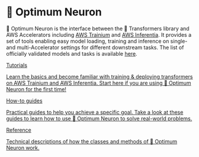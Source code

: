 <!---
Copyright 2023 The HuggingFace Team. All rights reserved.

Licensed under the Apache License, Version 2.0 (the "License");
you may not use this file except in compliance with the License.
You may obtain a copy of the License at

    http://www.apache.org/licenses/LICENSE-2.0

Unless required by applicable law or agreed to in writing, software
distributed under the License is distributed on an "AS IS" BASIS,
WITHOUT WARRANTIES OR CONDITIONS OF ANY KIND, either express or implied.
See the License for the specific language governing permissions and
limitations under the License.
-->

# 🤗 Optimum Neuron

🤗 Optimum Neuron is the interface between the 🤗 Transformers library and AWS Accelerators including [AWS Trainium](https://aws.amazon.com/machine-learning/trainium/?nc1=h_ls) and [AWS Inferentia](https://aws.amazon.com/machine-learning/inferentia/?nc1=h_ls).
It provides a set of tools enabling easy model loading, training and inference on single- and multi-Accelerator settings for different downstream tasks.
The list of officially validated models and tasks is available [here](TODO:).

<div class="mt-10">
  <div class="w-full flex flex-col space-y-4 md:space-y-0 md:grid md:grid-cols-2 md:gap-y-4 md:gap-x-5">
    <a
      class="!no-underline border dark:border-gray-700 p-5 rounded-lg shadow hover:shadow-lg"
      href="./tutorials/overview"
    >
      <div class="w-full text-center bg-gradient-to-br from-blue-400 to-blue-500 rounded-lg py-1.5 font-semibold mb-5 text-white text-lg leading-relaxed">
        Tutorials
      </div>
      <p class="text-gray-700">
        Learn the basics and become familiar with training & deploying transformers on AWS Trainium and AWS Inferentia.
        Start here if you are using 🤗 Optimum Neuron for the first time!
      </p>
    </a>
    <a class="!no-underline border dark:border-gray-700 p-5 rounded-lg shadow hover:shadow-lg" href="./guides/overivew">
      <div class="w-full text-center bg-gradient-to-br from-indigo-400 to-indigo-500 rounded-lg py-1.5 font-semibold mb-5 text-white text-lg leading-relaxed">
        How-to guides
      </div>
      <p class="text-gray-700">
        Practical guides to help you achieve a specific goal. Take a look at these guides to learn how to use 🤗 Optimum
        Neuron to solve real-world problems.
      </p>
    </a>
    <a
      class="!no-underline border dark:border-gray-700 p-5 rounded-lg shadow hover:shadow-lg"
      href="./package_reference/trainer"
    >
      <div class="w-full text-center bg-gradient-to-br from-purple-400 to-purple-500 rounded-lg py-1.5 font-semibold mb-5 text-white text-lg leading-relaxed">
        Reference
      </div>
      <p class="text-gray-700">Technical descriptions of how the classes and methods of 🤗 Optimum Neuron work.</p>
    </a>
  </div>
</div>
